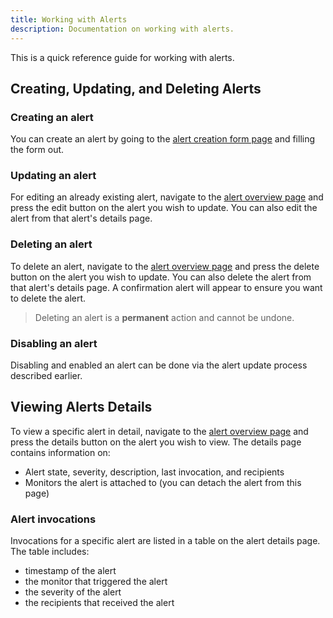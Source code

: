 ```yaml
---
title: Working with Alerts
description: Documentation on working with alerts.
---
```


This is a quick reference guide for working with alerts.

## Creating, Updating, and Deleting Alerts

### Creating an alert

You can create an alert by going to the [alert creation form page](/app/alerts/new) and filling the form out.

### Updating an alert

For editing an already existing alert, navigate to the [alert overview page](/app/alerts) and press the edit button
on the alert you wish to update. You can also edit the alert from that alert's details page.

### Deleting an alert

To delete an alert, navigate to the [alert overview page](/app/alerts) and press the delete button
on the alert you wish to update. You can also delete the alert from that alert's details page. A confirmation alert
will appear to ensure you want to delete the alert.

> <p style={{ marginTop: "inherit" }}>
>   Deleting an alert is a <b>permanent</b> action and cannot be undone.
> </p>

### Disabling an alert

Disabling and enabled an alert can be done via the alert update process described earlier.

## Viewing Alerts Details

To view a specific alert in detail, navigate to the [alert overview page](/app/alerts) and press the details button
on the alert you wish to view. The details page contains information on:

- Alert state, severity, description, last invocation, and recipients
- Monitors the alert is attached to (you can detach the alert from this page)

### Alert invocations

Invocations for a specific alert are listed in a table on the alert details page.
The table includes:

- timestamp of the alert
- the monitor that triggered the alert
- the severity of the alert
- the recipients that received the alert
